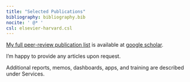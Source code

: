 ---
title: "Selected Publications"
bibliography: bibliography.bib
nocite: ' @* '
csl: elsevier-harvard.csl
---

[My full peer-review publication list](https://scholar.google.com/citations?user=QcafrNIAAAAJ&hl=en) is available at [google scholar](https://scholar.google.com/).

I'm happy to provide any articles upon request. 

Additional reports, memos, dashboards, apps, and training are 
described under Services.
